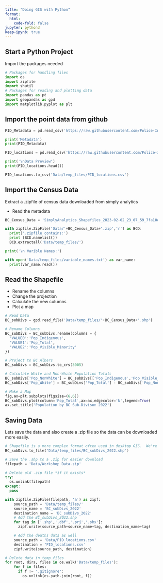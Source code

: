 ```yaml
---
title: "Doing GIS with Python"
format:
  html:
    code-fold: false
jupyter: python3
keep-ipynb: true
---
```


## Start a Python Project

Import the packages needed

```python
# Packages for handling files
import os
import zipfile
import shutil
# Packages for reading and plotting data
import pandas as pd
import geopandas as gpd
import matplotlib.pyplot as plt

```

## Import the point data from github

```python
PID_Metadata = pd.read_csv('https://raw.githubusercontent.com/Police-Involved-Deaths-CA/Data/main/MostRecentUpdate/PID_locations_Metadata.csv')

print('Metadata')
print(PID_Metadata)

PID_locations = pd.read_csv('https://raw.githubusercontent.com/Police-Involved-Deaths-CA/Data/main/MostRecentUpdate/PID_locations.csv')

print('\nData Preview')
print(PID_locations.head())

PID_locations.to_csv('Data/temp_files/PID_locations.csv')

```

## Import the Census Data

Extract a .zipfile of census data downloaded from simply analytics

* Read the metadata

```python
BC_Census_Data = 'SimplyAnalytics_Shapefiles_2023-02-02_23_07_59_7fa10dab487cee919a8d7e30ddf85ff3'

with zipfile.ZipFile('Data/'+BC_Census_Data+'.zip','r') as BCD:
  print('.zipfile contains:')
  print (BCD.namelist())
  BCD.extractall('Data/temp_files/')

print('\n Varible Names:')

with open('Data/temp_files/variable_names.txt') as var_name:
  print(var_name.read())

```
## Read the Shapefile

* Rename the columns
* Change the projection
* Calculate the new columns
* Plot a map

```python
# Read Data
BC_subDivs = gpd.read_file('Data/temp_files/'+BC_Census_Data+'.shp')

# Rename Columns
BC_subDivs = BC_subDivs.rename(columns = {
  'VALUE0':'Pop_Indigenous',
  'VALUE1':'Pop_Total',
  'VALUE2':'Pop_Visible_Minority'
})

# Project to BC Albers
BC_subDivs = BC_subDivs.to_crs(3005)

# Calculate White and Non-White Population Totals
BC_subDivs['Pop_NonWhite'] = BC_subDivs[['Pop_Indigenous','Pop_Visible_Minority']].sum(axis=1)
BC_subDivs['Pop_White'] = BC_subDivs['Pop_Total'] - BC_subDivs['Pop_NonWhite']

# Make a Map
fig,ax=plt.subplots(figsize=(6,6))
BC_subDivs.plot(column='Pop_Total',ax=ax,edgecolor='k',legend=True)
ax.set_title('Population by BC Sub-Divison 2022')

```


## Saving Data

Lets save the data and also create a .zip file so the data can be downloaded more easily.

```python
# Shapefile is a more complex format often used in desktop GIS.  We're saving to a temp folder because we will then zip the data for easier download
BC_subDivs.to_file('Data/temp_files/BC_subDivs_2022.shp')

# Save the .shp to a .zip for easier download
filepath = 'Data/Workshop_Data.zip'

# Delete old .zip file *if it exists*
try:
  os.unlink(filepath)
except:
  pass

with zipfile.ZipFile(filepath, 'a') as zipf:
    source_path = 'Data/temp_files/'
    source_name = 'BC_subDivs_2022'
    destination_name = 'BC_subDivs_2022'
    # Add the BC_subDivs_2022.shp
    for tag in ['.shp','.dbf','.prj','.shx']:
      zipf.write(source_path+source_name+tag, destination_name+tag)

    # Add the deaths data as well
    source_path = 'Data/PID_locations.csv'
    destination = 'PID_locations.csv'
    zipf.write(source_path, destination)

# Delete data in temp_files
for root, dirs, files in os.walk('Data/temp_files'):
    for f in files:
      if f != '.gitignore':
        os.unlink(os.path.join(root, f))

```
